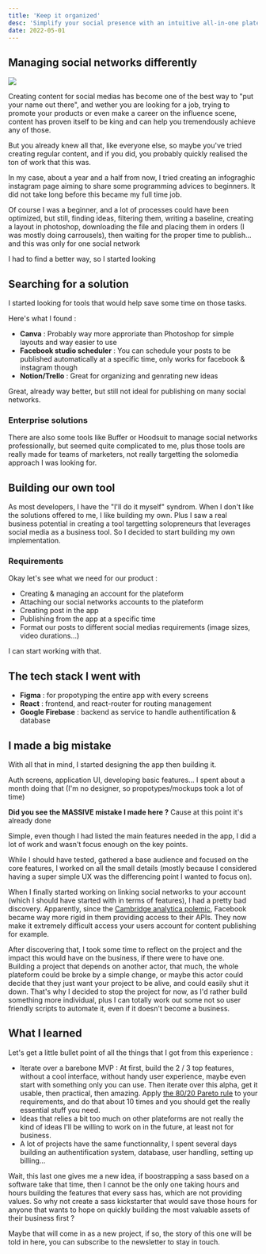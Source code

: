 ```yaml
---
title: 'Keep it organized'
desc: 'Simplify your social presence with an intuitive all-in-one plateform, manage your audience & your publications'
date: 2022-05-01
---
```


## Managing social networks differently

<Image src="/assets/projects/keepitorganized/home_screen.png" />
<Gallery
  images={[
    '/assets/projects/keepitorganized/createpost_screen.png',
    '/assets/projects/keepitorganized/scheduler_screen.png',
    '/assets/projects/keepitorganized/login_screen.png'
  ]}
  gap={5}
/>

Creating content for social medias has become one of the best way to "put your name out there", and wether you are looking for a job, trying to promote your products or even make a career on the influence scene, content has proven itself to be king and can help you tremendously achieve any of those.

But you already knew all that, like everyone else, so maybe you've tried creating regular content, and if you did, you probably quickly realised the ton of work that this was.

In my case, about a year and a half from now, I tried creating an infograghic instagram page aiming to share some programming advices to beginners. It did not take long before this became my full time job.

Of course I was a beginner, and a lot of processes could have been optimized, but still, finding ideas, filtering them, writing a baseline, creating a layout in photoshop, downloading the file and placing them in orders (I was mostly doing carrousels), then waiting for the proper time to publish... and this was only for one social network

I had to find a better way, so I started looking

## Searching for a solution

I started looking for tools that would help save some time on those tasks.

Here's what I found :

- **Canva** : Probably way more approriate than Photoshop for simple layouts and way easier to use
- **Facebook studio scheduler** : You can schedule your posts to be published automatically at a specific time, only works for facebook & instagram though
- **Notion/Trello** : Great for organizing and genrating new ideas

Great, already way better, but still not ideal for publishing on many social networks.

### Enterprise solutions

There are also some tools like Buffer or Hoodsuit to manage social networks professionally, but seemed quite complicated to me, plus those tools are really made for teams of marketers, not really targetting the solomedia approach I was looking for.

## Building our own tool

As most developers, I have the "I'll do it myself" syndrom. When I don't like the solutions offered to me, I like building my own. Plus I saw a real business potential in creating a tool targetting solopreneurs that leverages social media as a business tool.
So I decided to start building my own implementation.

### Requirements

Okay let's see what we need for our product :

- Creating & managing an account for the plateform
- Attaching our social networks accounts to the plateform
- Creating post in the app
- Publishing from the app at a specific time
- Format our posts to different social medias requirements (image sizes, video durations...)

I can start working with that.

## The tech stack I went with

- **Figma** : for propotyping the entire app with every screens
- **React** : frontend, and react-router for routing management
- **Google Firebase** : backend as service to handle authentification & database

## I made a big mistake

With all that in mind, I started designing the app then building it.

Auth screens, application UI, developing basic features...
I spent about a month doing that (I'm no designer, so propotypes/mockups took a lot of time)

**Did you see the MASSIVE mistake I made here ?** Cause at this point it's already done

Simple, even though I had listed the main features needed in the app, I did a lot of work and wasn't focus enough on the key points.

While I should have tested, gathered a base audience and focused on the core features, I worked on all the small details (mostly because I considered having a super simple UX was the differencing point I wanted to focus on).

When I finally started working on linking social networks to your account (which I should have started with in terms of features), I had a pretty bad discovery. Apparently, since the [Cambridge analytica polemic](https://en.wikipedia.org/wiki/Facebook%E2%80%93Cambridge_Analytica_data_scandal), Facebook became way more rigid in them providing access to their APIs. They now make it extremely difficult access your users account for content publishing for example.

After discovering that, I took some time to reflect on the project and the impact this would have on the business, if there were to have one.  
Building a project that depends on another actor, that much, the whole plateform could be broke by a simple change, or maybe this actor could decide that they just want your project to be alive, and could easily shut it down. That's why I decided to stop the project for now, as I'd rather build something more individual, plus I can totally work out some not so user friendly scripts to automate it, even if it doesn't become a business.

## What I learned

Let's get a little bullet point of all the things that I got from this experience :

- Iterate over a barebone MVP : At first, build the 2 / 3 top features, without a cool interface, without handy user experience, maybe even start with something only you can use. Then iterate over this alpha, get it usable, then practical, then amazing. Apply [the 80/20 Pareto rule](https://en.wikipedia.org/wiki/Pareto_principle) to your requirements, and do that about 10 times and you should get the really essential stuff you need.
- Ideas that relies a bit too much on other plateforms are not really the kind of ideas I'll be willing to work on in the future, at least not for business.
- A lot of projects have the same functionnality, I spent several days building an authentification system, database, user handling, setting up billing...

Wait, this last one gives me a new idea, if boostrapping a sass based on a software take that time, then I cannot be the only one taking hours and hours building the features that every sass has, which are not providing values. So why not create a sass kickstarter that would save those hours for anyone that wants to hope on quickly building the most valuable assets of their business first ?

Maybe that will come in as a new project, if so, the story of this one will be told in here, you can subscribe to the newsletter to stay in touch.

<NewsLetter />
